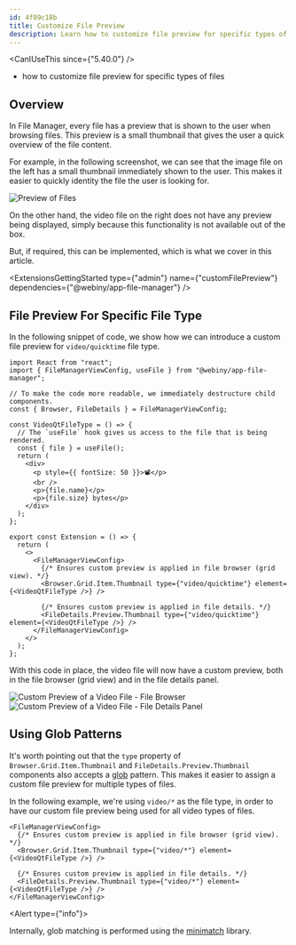 ```yaml
---
id: 4f89c18b
title: Customize File Preview
description: Learn how to customize file preview for specific types of files.
---
```



<CanIUseThis since={"5.40.0"} />

<WhatYouWillLearn>

- how to customize file preview for specific types of files

</WhatYouWillLearn>

## Overview

In File Manager, every file has a preview that is shown to the user when browsing files. This preview is a small thumbnail that gives the user a quick overview of the file content. 

For example, in the following screenshot, we can see that the image file on the left has a small thumbnail immediately shown to the user. This makes it easier to quickly identity the file the user is looking for.

<Image src={fmFilesPreviews} title="Preview of Files" />

On the other hand, the video file on the right does not have any preview being displayed, simply because this functionality is not available out of the box.

But, if required, this can be implemented, which is what we cover in this article.

<ExtensionsGettingStarted type={"admin"} name={"customFilePreview"} dependencies={"@webiny/app-file-manager"} />

## File Preview For Specific File Type

In the following snippet of code, we show how we can introduce a custom file preview for `video/quicktime` file type.

```tsx extensions/customFilePreview/src/index.tsx
import React from "react";
import { FileManagerViewConfig, useFile } from "@webiny/app-file-manager";

// To make the code more readable, we immediately destructure child components.
const { Browser, FileDetails } = FileManagerViewConfig;

const VideoQtFileType = () => {
  // The `useFile` hook gives us access to the file that is being rendered.
  const { file } = useFile();
  return (
    <div>
      <p style={{ fontSize: 50 }}>📽️</p>
      <br />
      <p>{file.name}</p>
      <p>{file.size} bytes</p>
    </div>
  );
};

export const Extension = () => {
  return (
    <>
      <FileManagerViewConfig>
        {/* Ensures custom preview is applied in file browser (grid view). */}
        <Browser.Grid.Item.Thumbnail type={"video/quicktime"} element={<VideoQtFileType />} />

        {/* Ensures custom preview is applied in file details. */}
        <FileDetails.Preview.Thumbnail type={"video/quicktime"} element={<VideoQtFileType />} />
      </FileManagerViewConfig>
    </>
  );
};
```

With this code in place, the video file will now have a custom preview, both in the file browser (grid view) and in the file details panel.

<Image src={fmFilesPreviewsVideo} title="Custom Preview of a Video File - File Browser" />

<Image src={fmFilesPreviewsVideo2} title="Custom Preview of a Video File - File Details Panel" />

## Using Glob Patterns

It's worth pointing out that the `type` property of `Browser.Grid.Item.Thumbnail` and `FileDetails.Preview.Thumbnail` components also accepts a [glob](<https://en.wikipedia.org/wiki/Glob_(programming)>) pattern. This makes it easier to assign a custom file preview for multiple types of files.

In the following example, we're using `video/*` as the file type, in order to have our custom file preview being used for all video types of files.

```tsx
<FileManagerViewConfig>
  {/* Ensures custom preview is applied in file browser (grid view). */}
  <Browser.Grid.Item.Thumbnail type={"video/*"} element={<VideoQtFileType />} />

  {/* Ensures custom preview is applied in file details. */}
  <FileDetails.Preview.Thumbnail type={"video/*"} element={<VideoQtFileType />} />
</FileManagerViewConfig>
```

<Alert type={"info"}>

Internally, glob matching is performed using the [minimatch](https://www.npmjs.com/package/minimatch) library.

</Alert>

